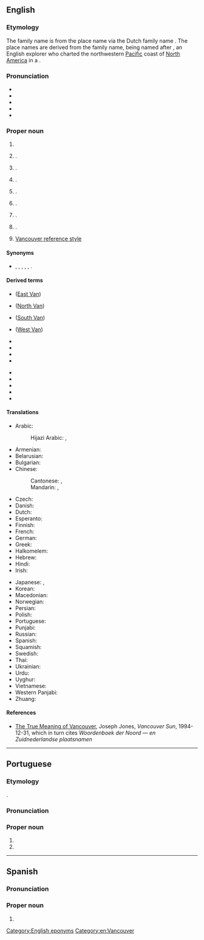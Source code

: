 ==English==
{{wikipedia|Vancouver|Vancouver, British Columbia}}
{{wikipedia|Vancouver, Washington}}

===Etymology===
The family name is from the {{der|en|nl|-}} place name {{m|nl|Coevorden|t=the place where cows ford the river}} via the Dutch family name {{m|nl|van}} {{l|nl|Coevorden|t=a person from Coevorden}}. The place names are derived from the family name, being named after {{w|George Vancouver}}, an English explorer who charted the northwestern [[Pacific]] coast of [[North America]] in a {{w|Vancouver Expedition|1791–1794 expedition}}.

===Pronunciation===
* {{IPA|en|/vænˈkuː.vɚ/|/væŋˈkuː.vɚ/}}
* {{audio|en|En-ca-Vancouver.ogg|Audio (Canada, British Columbia)}}
* {{audio|en|en-us-Vancouver.ogg|Audio (US)}}
* {{audio|en|EN-Vancouver.ogg|Audio}}
* {{rhymes|en|uːvə(ɹ)|s=3}}

===Proper noun===
{{en-prop|s}}

# {{surname|en}}
# {{place|en|seaport/largest city|p/British Columbia|c/Canada}}.
# {{place|en|large island|p/British Columbia|c/Canada}}.
# {{place|en|river|in southern|p/British Columbia|c/Canada}}.
# {{place|en|mountain|between|s/Alaska|c/USA|and|terr/Yukon|c/Canada|in|the|range/[[Saint Elias]] Mountains}}.
# {{place|en|mountain|in the|range/Southern Alps|on the|isl/South Island|c/New Zealand}}.
# {{place|en|city/county seat|co/Clark County|s/Washington|c/USA}}.
# {{place|en|lake|co/Clark County|s/Washington|c/USA}}.
# [[w:Vancouver reference style|Vancouver reference style]]

====Synonyms====
* {{sense|Canadian city}} {{l|en|Hollywood North}} {{qualifier|informal}}, {{l|en|Hongcouver}} {{qualifier|informal|somewhat derogatory}}, {{l|en|Lotusland}} {{qualifier|informal}}, {{l|en|No Fun City}} {{qualifier|informal|usually pejorative}}, {{l|en|Raincouver}} {{qualifier|informal}}, {{l|en|Vangroovy}} {{qualifier|informal}}.

====Derived terms====
{{top3}}
* {{l|en|East Vancouver}} ([[East Van]])
* {{l|en|North Vancouver}} ([[North Van]])
* {{l|en|South Vancouver}} ([[South Van]])
* {{l|en|West Vancouver}} ([[West Van]])
{{mid3}}
* {{l|en|Hongcouver}}
* {{l|en|Raincouver}}
* {{l|en|Vangroovy}}
* {{l|en|Vansterdam}}
{{mid3}}
* {{l|en|Metro Vancouver}}
* {{l|en|Vancouverish}}
* {{l|en|Vancouverism}}
* {{l|en|Vancouverite}}
* {{l|en|Vancouver Island}}
{{bottom}}

====Translations====
{{trans-top|city}}
* Arabic: {{t|ar|فَانْكُوفَر|m|tr=fankūfar}}
*: Hijazi Arabic: {{t|acw|ڤانكوڤر|f|tr=vānkūvar}}, {{t|acw|فانكوفر|f|tr=vānkūvar}}
* Armenian: {{t|hy|Վանկուվեր}}
* Belarusian: {{t|be|Ванку́вер|m}}
* Bulgarian: {{t|bg|Ванку́вър|m}}
* Chinese:
*: Cantonese: {{t|yue|溫哥華|sc=Hani}}, {{t|yue|温哥华|tr=wan1 go1 waa4, wan1 go1 waa4-2|sc=Hani}}
*: Mandarin: {{t+|cmn|溫哥華|sc=Hani}}, {{t+|cmn|温哥华|tr=Wēngēhuá|sc=Hani}}
* Czech: {{t+|cs|Vancouver|m}}
* Danish: {{t|da|Vancouver}}
* Dutch: {{t|nl|Vancouver}}
* Esperanto: {{t|eo|Vankuvero}}
* Finnish: {{t+|fi|Vancouver}}
* French: {{t+|fr|Vancouver}}
* German: {{t+|de|Vancouver}}
* Greek: {{t+|el|Βανκούβερ}}
* Halkomelem: {{t|hur|lhq’á:lets}}
* Hebrew: {{t|he|ונקובר}}
* Hindi: {{t|hi|वैंकूवर}}
* Irish: {{t|ga|Vancúbhar|m}}
{{trans-mid}}
* Japanese: {{t|ja|ヴァンクーヴァー|tr=Vankūvā}}, {{t|ja|バンクーバー|tr=Bankūbā}}
* Korean: {{t|ko|밴쿠버}}
* Macedonian: {{t|mk|Ванку́вер|m}}
* Norwegian: {{t|no|Vancouver}}
* Persian: {{t|fa|ونکوور|tr=vankuver}}
* Polish: {{t+|pl|Vancouver}}
* Portuguese: {{t|pt|Vancouver}}
* Punjabi: {{t|pa|ਵੈਨਕੂਵਰ}}
* Russian: {{t+|ru|Ванку́вер|m}}
* Spanish: {{t+|es|Vancouver}}
* Squamish: {{t|squ|k’emk’emeláy̓}}
* Swedish: {{t|sv|Vancouver}}
* Thai: {{t|th|แวนคูเวอร์}}
* Ukrainian: {{t|uk|Ванку́вер|m}}
* Urdu: {{t|ur|وینکوور}}
* Uyghur: {{t|ug|ۋانكۇۋېر}}
* Vietnamese: {{t|vi|Vancouver}}
* Western Panjabi: {{t|pnb|وینکوور}}
* Zhuang: {{t|za|Vwnhgohvaz}}
{{trans-bottom}}

====References====
* [https://web.archive.org/web/20100330140649/http://www.library.ubc.ca/jones/vanety.html The True Meaning of Vancouver], Joseph Jones, ''Vancouver Sun'', 1994-12-31, which in turn cites ''Woordenboek der Noord &mdash; en Zuidnederlandse plaatsnamen''

[[Category:English eponyms]]
[[Category:en:Vancouver]]

----

==Portuguese==

===Etymology===
{{ubor|pt|en|Vancouver}}.

===Pronunciation===
{{pt-IPA|br=Vancúver}}

===Proper noun===
{{pt-proper noun|m|g2=f}}

# {{place|pt|seaport/largest city|p/British Columbia|c/Canada|t1=Vancouver}}
# {{place|pt|city/county seat|co/Clark County|s/Washington|c/USA|t1=Vancouver}}

----

==Spanish==

===Pronunciation===
{{es-IPA|Vancúver}}

===Proper noun===
{{es-proper noun|f}}

# {{l|es|Vancouver}}